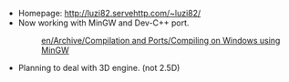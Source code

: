 * Homepage: http://luzi82.servehttp.com/~luzi82/
* Now working with MinGW and Dev-C++ port.
*: [[en/Archive/Compilation and Ports/Compiling on Windows using MinGW]]
* Planning to deal with 3D engine. (not 2.5D)